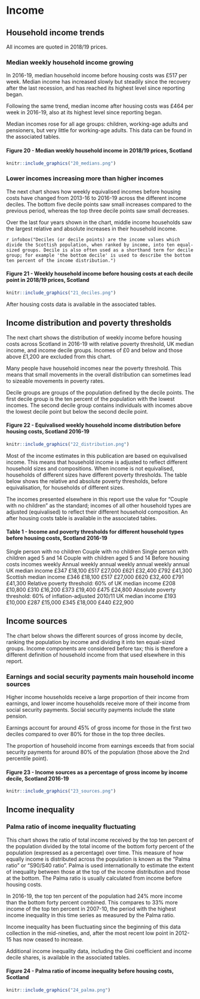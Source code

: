 # Income

## Household income trends

All incomes are quoted in 2018/19 prices.

### Median weekly household income growing {#incometrends}

In 2016-19, median household income before housing costs was £517 per week. Median income has increased slowly but steadily since the recovery after the last recession, and has reached its highest level since reporting began.

Following the same trend, median income after housing costs was £464 per week in 2016-19, also at its highest level since reporting began.

Median incomes rose for all age groups: children, working-age adults and pensioners, but very little for working-age adults. This data can be found in the associated tables.

#### Figure 20 - Median weekly household income in 2018/19 prices, Scotland
```{r}
knitr::include_graphics("20_medians.png")
```

### Lower incomes increasing more than higher incomes

The next chart shows how weekly equivalised incomes before housing costs have changed from 2013-16 to 2016-19 across the different income deciles. The bottom five decile points saw small increases compared to the previous period, whereas the top three decile points saw small decreases.

Over the last four years shown in the chart, middle income households saw the largest relative and absolute increases in their household income.

`r infobox("Deciles (or decile points) are the income values which divide the Scottish population, when ranked by income, into ten equal-sized groups. Decile is also often used as a shorthand term for decile group; for example 'the bottom decile' is used to describe the bottom ten percent of the income distribution.")`

#### Figure 21 - Weekly household income before housing costs at each decile point in 2018/19 prices, Scotland
```{r}
knitr::include_graphics("21_deciles.png")
```

After housing costs data is available in the associated tables.

## Income distribution and poverty thresholds

The next chart shows the distribution of weekly income before housing costs across Scotland in 2016-19 with relative poverty threshold, UK median income, and income decile groups. Incomes of £0 and below and those above £1,200 are excluded from this chart.

Many people have household incomes near the poverty threshold. This means that small movements in the overall distribution can sometimes lead to sizeable movements in poverty rates.

Decile groups are groups of the population defined by the decile points. The first decile group is the ten percent of the population with the lowest incomes. The second decile group contains individuals with incomes above the lowest decile point but below the second decile point.

#### Figure 22 - Equivalised weekly household income distribution before housing costs, Scotland 2016-19
```{r}
knitr::include_graphics("22_distribution.png")
```

Most of the income estimates in this publication are based on equivalised income. This means that household income is adjusted to reflect different household sizes and compositions. When income is not equivalised, households of different sizes have different poverty thresholds. The table below shows the relative and absolute poverty thresholds, before equivalisation, for households of different sizes.

The incomes presented elsewhere in this report use the value for "Couple with no children" as the standard; incomes of all other household types are adjusted (equivalised) to reflect their different household composition. An after housing costs table is available in the associated tables.

#### Table 1 - Income and poverty thresholds for different household types before housing costs, Scotland 2016-19

Single person with no children	Couple with no children	Single person with children aged 5 and 14	Couple with children aged 5 and 14
Before housing costs incomes	weekly	Annual	weekly	annual	weekly	annual	weekly	annual
UK median income	£347	£18,100	£517	£27,000	£621	£32,400	£792	£41,300
Scottish median income	£346	£18,100	£517	£27,000	£620	£32,400	£791	£41,300
Relative poverty threshold: 60% of UK median income	£208	£10,800	£310	£16,200	£373	£19,400	£475	£24,800
Absolute poverty threshold: 60% of inflation-adjusted 2010/11 UK median income	£193	£10,000	£287	£15,000	£345	£18,000	£440	£22,900

## Income sources

The chart below shows the different sources of gross income by decile, ranking the population by income and dividing it into ten equal-sized groups. Income components are considered before tax; this is therefore a different definition of household income from that used elsewhere in this report.

### Earnings and social security payments main household income sources

Higher income households receive a large proportion of their income from earnings, and lower income households receive more of their income from social security payments. Social security payments include the state pension.

Earnings account for around 45% of gross income for those in the first two deciles compared to over 80% for those in the top three deciles.

The proportion of household income from earnings exceeds that from social security payments for around 80% of the population (those above the 2nd percentile point).

#### Figure 23 - Income sources as a percentage of gross income by income decile, Scotland 2016-19
```{r}
knitr::include_graphics("23_sources.png")
```

## Income inequality

### Palma ratio of income inequality fluctuating {#palma}

This chart shows the ratio of total income received by the top ten percent of the population divided by the total income of the bottom forty percent of the population (expressed as a percentage) over time. This measure of how equally income is distributed across the population is known as the "Palma ratio" or "S90/S40 ratio". Palma is used internationally to estimate the extent of inequality between those at the top of the income distribution and those at the bottom. The Palma ratio is usually calculated from income before housing costs.

In 2016-19, the top ten percent of the population had 24% more income than the bottom forty percent combined. This compares to 33% more income of the top ten percent in 2007-10, the period with the highest income inequality in this time series as measured by the Palma ratio.

Income inequality has been fluctuating since the beginning of this data collection in the mid-nineties, and, after the most recent low point in 2012-15 has now ceased to increase.

Additional income inequality data, including the Gini coefficient and income decile shares, is available in the associated tables.

#### Figure 24 - Palma ratio of income inequality before housing costs, Scotland
```{r fig24}
knitr::include_graphics("24_palma.png")
```

